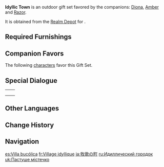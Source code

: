 {{Furnishing Infobox
|id             = 350040
|image          = Furnishing Set Idyllic Town Display.png
|category       = Outdoor Set
|subcategory    = Gift Set
|quality        = 4
|adeptal_energy = 550
|load           = 1,480
|description    = A corner of a rural town that follows after the style of [[Springvale]].<br />Among the many praises that visitors sing of Springvale, "a relaxing environment" and "a comfortable lifestyle" stand out. But of course, these tourists largely stay in Springvale for but a short while. Long-term living in these places requires such skills as hunting and farming. Only by mastering such skills can one truly keep up with the locals' lifestyle, appreciate the gifts of nature, and enjoy Springvale's breezes and idylls.
|blueprint      = Realm Depot
}}
'''Idyllic Town''' is an outdoor gift set favored by the companions: [[Diona]], [[Amber]] and [[Razor]].

It is obtained from the [[Realm Depot]] for {{Item|Realm Currency|24|x=240}}.

==Required Furnishings==
{{Recipe
|type = Gift Set
|Pocket-Sized Pine Cabin = 1
|Classic Country Home = 1
|Country Home With Tall Attic = 1
|Smooth Wooden Bench = 2
|Long Pine Table = 1
|Heavy Hay Bale = 1
|Messy Pile of Fir Crates = 1
|Simple Cargo Cart = 1
|Neat Stack of Fir Kegs = 1
|Pine Street Light = 2
|"The Color of the Wind" = 1
|Roofed Well: For Purity = 1
|"Dainty Fists" = 1
|sort = Pocket-Sized Pine Cabin;Classic Country Home;Country Home With Tall Attic;Smooth Wooden Bench;Long Pine Table;Heavy Hay Bale;Messy Pile of Fir Crates;Simple Cargo Cart;Neat Stack of Fir Kegs;Pine Street Light;"The Color of the Wind";Roofed Well: For Purity;"Dainty Fists"
|yield = 0
}}

==Companion Favors==
The following [[characters]] favor this Gift Set.
{{Companion/Header}}
{{Companion
|character = Amber
|rewards = {{Card|Primogem|20}}{{Card|Agnidus Agate Fragment|1}}{{Card|Mora|20,000}}
}}
{{Companion
|character = Diona
|rewards = {{Card|Primogem|20}}{{Card|Shivada Jade Fragment|1}}{{Card|Mora|20,000}}
}}
{{Companion
|character = Razor
|rewards = {{Card|Primogem|20}}{{Card|Guide to Resistance|2}}{{Card|Mora|20,000}}
}}
{{Companion/Footer}}

==Special Dialogue==
{{HousingCompanion|favorite}}

{| class="wikitable"
|-
| {{Card|Amber}} || {{Transclude|Amber/Companion|Idyllic Town}}
|-
| {{Card|Diona}} || {{Transclude|Diona/Companion|Idyllic Town}}
|-
| {{Card|Razor}} || {{Transclude|Razor/Companion|Idyllic Town}}
|}

==Other Languages==
{{Other Languages
|en      = Idyllic Town
|zhs     = 牧歌之镇
|zhs_rm  = Mùgē zhī Zhèn
|zht     = 牧歌之鎮
|zht_rm  = Mùgē zhī Zhèn
|zh_tl   = Small Town of Shepherd Song
|ja      = 牧歌の町
|ja_rm   = Bokka no Machi
|ja_tl   = Town of Pastoral Song
|ko      = 목가의 마을
|ko_rm   = Mokga-ui Maeul
|ko_tl   = Town of Pastoral Song
|es      = Villa bucólica
|es_tl   = Bucolic Town
|fr      = Village idyllique
|fr_tl   = Idyllic Village
|ru      = Идиллический городок
|ru_tl   = Idyllic Little Town
|th      = หมู่บ้านแห่งเสียงเพลง
|th_rm   = 
|th_tl   = 
|vi      = {{tt|Thị Trấn|市鎮}} {{tt|Mục ca|牧歌}}
|vi_tl   = Small Town of Shepherd Song
|de      = Idyllische Kleinstadt
|de_tl   = Idyllic Town
|id      = Kota Damai
|id_tl   = Idyllic Town
|pt      = Vila das Canções Pastorais
|pt_tl   = 
|tr      = Huzurlu Kasaba
|tr_tl   = 
|it      = Cittadina idilliaca
|it_tl   = 
}}

==Change History==
{{Change History|1.6}}

==Navigation==
{{Furnishing Navbox/Sets|type=gift}}

[[es:Villa bucólica]]
[[fr:Village idyllique]]
[[ja:牧歌の町]]
[[ru:Идиллический городок]]
[[uk:Пастуше містечко]]